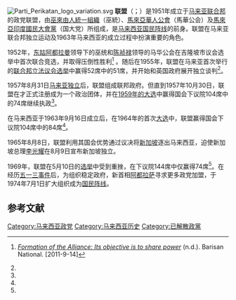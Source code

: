 {{政党
| 名字       = 联盟
| lang1      = 马来语
| name_lang1 = Perikatan
| lang2      = 英语
| name_lang2 = Alliance
| lang3      = 华语
| name_lang3 = 联盟<br>''Liánméng''
| 党代表色   = blue
| logo       = Parti Perikatan logo.svg
| logo_size  = 250px
| 建立       = 1951年<br>{{start date|1957|10|30}}正式注册
| membership = {{巫统}}<br />{{马华}}<br />{{国大党}}
| 解散       = {{end date|1974|7|1}}组成国民阵线
| 继承者     = [[国民阵线|国民阵线]]（国阵）
| 国家       = 马来西亚
|position=[[右翼|右翼]]|ideology=[[社会保守主义|社会保守主义]]<br>[[民族自由主义|民族自由主义]]<br>[[经济自由主义|经济自由主义]]}}
[[File:Parti_Perikatan_logo_variation.svg|thumb]]
'''联盟'''（{{lang-ms|Perikatan}}；{{lang-en|Alliance}}）是1951年成立于[[马来亚联合邦|马来亚联合邦]]的政党联盟，由[[巫來由人統一組織|巫來由人統一組織]]（巫統）、[[馬來亞華人公會|馬來亞華人公會]]（馬華公会）及[[馬來亞印度國民大會黨|馬來亞印度國民大會黨]]（国大党）所组成，是[[马来西亚|马来西亚]][[国民阵线|国民阵线]]的前身。联盟在马来亚联合邦独立运动及1963年马来西亚的成立过程中扮演重要的角色。

1952年，[[东姑阿都拉曼|东姑阿都拉曼]]领导下的巫统和[[陈祯禄|陈祯禄]]领导的马华公会在吉隆坡市议会选举中首次联合竞选，并取得压倒性胜利<ref name=BNhistory>{{en}}''[http://www.bn.org.my/alliance.html Formation of the Alliance: Its objective is to share power] {{Wayback|url=http://www.bn.org.my/alliance.html |date=20120605015753 }}'' (n.d.). Barisan National. [2011-9-14]</ref> 。随后在1955年，联盟在马来亚首次举行的[[联合邦立法议会|联合邦立法议会]][[1955年马来亚大选|选举]]中赢得52席中的51席，并开始和英国政府展开独立谈判<ref name=BNhistory/>。

1957年8月31日[[马来亚独立|马来亚独立]]后，联盟组成联邦政府。但直到1957年10月30日，联盟在才正式注册成为一个政治团体，并在[[1959年马来亚大选|1959年的大选]]中赢得国会下议院104席中的74席继续执政<ref name=BNhistory/>。

在马来西亚于1963年9月16日成立后，在1964年的首次[[1964年马来西亚大选|大选]]中，联盟赢得国会下议院104席中的84席<ref name=BNhistory/>。

1965年8月8日，联盟利用其国会优势通过议决将[[新加坡|新加坡]]逐出马来西亚，迫使新加坡总理[[李光耀|李光耀]]在8月9日宣布新加坡独立。

1969年，联盟在5月10日的[[1969年马来西亚大选|选举]]中受到重挫，在下议院144席中仅赢得74席<ref name=BNhistory/>。在经历[[五一三事件|五一三事件]]后，为组织稳定政府，新首相[[阿都拉萨|阿都拉萨]]寻求更多政党加盟，于1974年7月1日扩大组织成为[[国民阵线|国民阵线]]。

==参考文献==
{{reflist}}

{{马来西亚政党}}

[[Category:马来西亚政党|Category:马来西亚政党]]
[[Category:马来西亚历史|Category:马来西亚历史]]
[[Category:已解散政黨|Category:已解散政黨]]